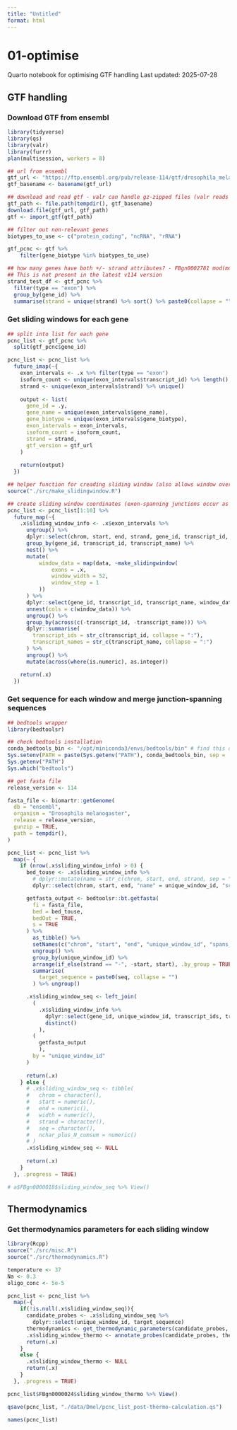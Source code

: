 ```yaml
---
title: "Untitled"
format: html
---
```


# 01-optimise
Quarto notebook for optimising GTF handling
Last updated: 2025-07-28

## GTF handling

### Download GTF from ensembl

```r
library(tidyverse)
library(qs)
library(valr)
library(furrr)
plan(multisession, workers = 8)

## url from ensembl
gtf_url <- "https://ftp.ensembl.org/pub/release-114/gtf/drosophila_melanogaster/Drosophila_melanogaster.BDGP6.54.114.gtf.gz"
gtf_basename <- basename(gtf_url)

## download and read gtf - valr can handle gz-zipped files (valr reads 0-based coordinates)
gtf_path <- file.path(tempdir(), gtf_basename)
download.file(gtf_url, gtf_path)
gtf <- import_gtf(gtf_path)

## filter out non-relevant genes
biotypes_to_use <- c("protein_coding", "ncRNA", "rRNA")

gtf_pcnc <- gtf %>%
    filter(gene_biotype %in% biotypes_to_use)

## how many genes have both +/- strand attributes? - FBgn0002781 mod(mdg4) is the only one. Ignore this outlier exon.
## This is not present in the latest v114 version
strand_test_df <- gtf_pcnc %>%
  filter(type == "exon") %>%
  group_by(gene_id) %>%
  summarise(strand = unique(strand) %>% sort() %>% paste0(collapse = ""))

```

### Get sliding windows for each gene

```r
## split into list for each gene
pcnc_list <- gtf_pcnc %>%
  split(gtf_pcnc$gene_id)

pcnc_list <- pcnc_list %>%
  future_imap(~{
    exon_intervals <- .x %>% filter(type == "exon")
    isoform_count <- unique(exon_intervals$transcript_id) %>% length()
    strand <- unique(exon_intervals$strand) %>% unique()
    
    output <- list(
      gene_id = .y,
      gene_name = unique(exon_intervals$gene_name),
      gene_biotype = unique(exon_intervals$gene_biotype),
      exon_intervals = exon_intervals,
      isoform_count = isoform_count,
      strand = strand,
      gtf_version = gtf_url
    )
    
    return(output)
  })

## helper function for creading sliding window (also allows window over exon-exon junctions)
source("./src/make_slidingwindow.R")

## create sliding window coordinates (exon-spanning junctions occur as sepaerate rows) and append to the list
pcnc_list <- pcnc_list[1:10] %>%
  future_map(~{
    .x$sliding_window_info <- .x$exon_intervals %>%
      ungroup() %>%
      dplyr::select(chrom, start, end, strand, gene_id, transcript_id, transcript_name) %>%
      group_by(gene_id, transcript_id, transcript_name) %>%
      nest() %>% 
      mutate(
          window_data = map(data, ~make_slidingwindow(
              exons = .x,
              window_width = 52,
              window_step = 1
          ))
      ) %>%
      dplyr::select(gene_id, transcript_id, transcript_name, window_data) %>%
      unnest(cols = c(window_data)) %>%
      ungroup() %>%
      group_by(across(c(-transcript_id, -transcript_name))) %>%
      dplyr::summarise(
        transcript_ids = str_c(transcript_id, collapse = ":"),
        transcript_names = str_c(transcript_name, collapse = ":")
      ) %>%
      ungroup() %>%
      mutate(across(where(is.numeric), as.integer))

    return(.x)
  })

```

### Get sequence for each window and merge junction-spanning sequences 

```r
## bedtools wrapper 
library(bedtoolsr)

## check bedtools installation
conda_bedtools_bin <- "/opt/miniconda3/envs/bedtools/bin" # find this directory
Sys.setenv(PATH = paste(Sys.getenv("PATH"), conda_bedtools_bin, sep = .Platform$path.sep))
Sys.getenv("PATH")
Sys.which("bedtools")

## get fasta file
release_version <- 114

fasta_file <- biomartr::getGenome(
  db = "ensembl",
  organism = "Drosophila melanogaster",
  release = release_version,
  gunzip = TRUE,
  path = tempdir(),
)

pcnc_list <- pcnc_list %>%
  map(~ {
    if (nrow(.x$sliding_window_info) > 0) {
      bed_touse <- .x$sliding_window_info %>%
        # dplyr::mutate(name = str_c(chrom, start, end, strand, sep = ":")) %>%
        dplyr::select(chrom, start, end, "name" = unique_window_id, "score" = spans_junction, strand)

      getfasta_output <- bedtoolsr::bt.getfasta(
        fi = fasta_file,
        bed = bed_touse,
        bedOut = TRUE,
        s = TRUE
      ) %>%
        as_tibble() %>%
        setNames(c("chrom", "start", "end", "unique_window_id", "spans_junction", "strand", "seq")) %>%
        ungroup() %>%
        group_by(unique_window_id) %>% 
        arrange(if_else(strand == "-", -start, start), .by_group = TRUE) %>%
        summarise(
          target_sequence = paste0(seq, collapse = "")
        ) %>% ungroup()

      .x$sliding_window_seq <- left_join(
        (
          .x$sliding_window_info %>%
            dplyr::select(gene_id, unique_window_id, transcript_ids, transcript_names, spans_junction) %>%
            distinct()
          ),
        (
          getfasta_output
          ),
        by = "unique_window_id"
      )
      
      return(.x)
    } else {
      # .x$sliding_window_seq <- tibble(
      #   chrom = character(),
      #   start = numeric(),
      #   end = numeric(),
      #   width = numeric(),
      #   strand = character(),
      #   seq = character(),
      #   nchar_plus_N_cumsum = numeric()
      # )
      .x$sliding_window_seq <- NULL
      
      return(.x)
    }
  }, .progress = TRUE)

# a$FBgn0000018$sliding_window_seq %>% View()

```

## Thermodynamics 

### Get thermodynamics parameters for each sliding window

```r
library(Rcpp)
source("./src/misc.R")
source("./src/thermodynamics.R")

temperature <- 37
Na <- 0.3
oligo_conc <- 5e-5

pcnc_list <- pcnc_list %>%
  map(~{
    if(!is.null(.x$sliding_window_seq)){
      candidate_probes <- .x$sliding_window_seq %>%
        dplyr::select(unique_window_id, target_sequence)
      thermodynamics <- get_thermodynamic_parameters(candidate_probes, temperature, Na, oligo_conc)
      .x$sliding_window_thermo <- annotate_probes(candidate_probes, thermodynamics)
      return(.x)
    }
    else {
      .x$sliding_window_thermo <- NULL
      return(.x)
    }
  }, .progress = TRUE)

pcnc_list$FBgn0000024$sliding_window_thermo %>% View()

qsave(pcnc_list, "./data/Dmel/pcnc_list_post-thermo-calculation.qs")

names(pcnc_list)

```

```r


```